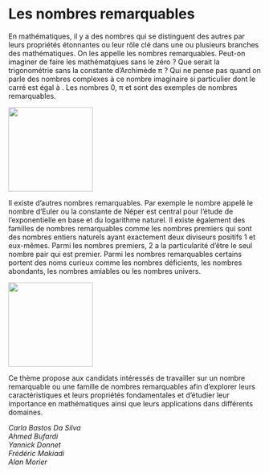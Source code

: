 # Les nombres remarquables

En mathématiques, il y a des nombres qui se distinguent des autres par leurs propriétés étonnantes ou leur rôle clé dans une ou plusieurs branches des mathématiques. On les appelle les nombres remarquables.
Peut-on imaginer de faire les mathématqiues sans le zéro ? Que serait la trigonométrie sans la constante d'Archimède π ? Qui ne pense pas quand on parle des nombres complexes à ce nombre imaginaire si particulier  dont le carré est égal à . Les nombres 0, π et sont des exemples de nombres remarquables. 

::: {.center data-latex=""}
![](images/les-nombres-remarquables-1.jpg){height=12em}
:::

Il existe d'autres nombres remarquables. Par exemple le nombre  appelé le nombre d'Euler ou la constante de Néper est central pour l'étude de l'exponentielle en base  et du logarithme naturel. Il existe également des familles de nombres remarquables comme les nombres premiers qui sont des nombres entiers naturels ayant exactement deux diviseurs positifs 1 et eux-mêmes. Parmi les nombres premiers, 2 a la particularité d'être le seul nombre pair qui est premier. Parmi les nombres remarquables certains portent des noms curieux comme les nombres déficients, les nombres abondants, les nombres amiables ou les nombres univers.

::: {.center data-latex=""}
![](images/les-nombres-remarquables-2.jpg){height=12em}
:::

Ce thème propose aux candidats intéressés de travailler sur un nombre remarquable ou une famille de nombres remarquables afin d'explorer leurs caractéristiques et leurs propriétés fondamentales et d'étudier leur importance en mathématiques ainsi que leurs applications dans différents domaines.  

::: {.signature data-latex=""}
_Carla Bastos Da Silva_  
_Ahmed Bufardi_  
_Yannick Donnet_  
_Frédéric Makiadi_  
_Alan Morier_
:::